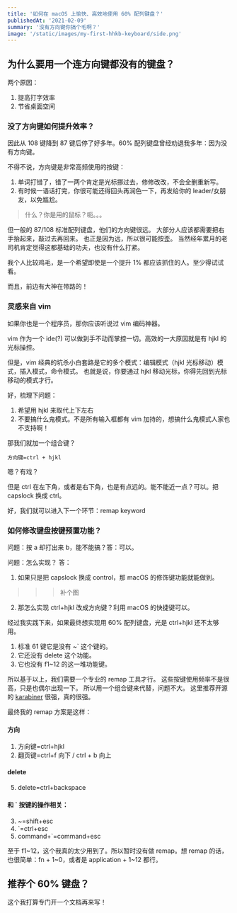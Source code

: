 ```yaml
---
title: '如何在 macOS 上愉快、高效地使用 60% 配列键盘？'
publishedAt: '2021-02-09'
summary: '没有方向键你搞个毛啊？'
image: '/static/images/my-first-hhkb-keyboard/side.png'
---
```


## 为什么要用一个连方向键都没有的键盘？

两个原因：

1. 提高打字效率
2. 节省桌面空间

### 没了方向键如何提升效率？

因此从 108 键降到 87 键后停了好多年。60% 配列键盘曾经劝退我多年：因为没有方向键。

不得不说，方向键是非常高频使用的按键：

1. 单词打错了，错了一两个肯定是光标挪过去，修修改改，不会全删重新写。
2. 有时候一语话打完，你很可能还得回头再润色一下，再发给你的 leader/女朋友，以免尴尬。

> 什么？你是用的鼠标？呃。。。

但一般的 87/108 标准配列键盘，他们的方向键很远。
大部分人应该都需要把右手抬起来，敲过去再回来。
也正是因为远，所以很可能按歪。
当然经年累月的老司机肯定觉得这都基础的功夫，也没有什么打紧。

我个人比较鸡毛，是一个希望即使是一个提升 1% 都应该抓住的人。至少得试试看。

而且，前边有大神在带路的！

### 灵感来自 vim

如果你也是一个程序员，那你应该听说过 vim 编码神器。

vim 作为一个 ide(?) 可以做到手不动而掌控一切。高效的一大原因就是有 hjkl 的光标操控。

但是，vim 经典的坑杀小白套路是它的多个模式：编辑模式（hjkl 光标移动）模式，插入模式，命令模式。
也就是说，你要通过 hjkl 移动光标，你得先回到光标移动的模式才行。

好，梳理下问题：

1. 希望用 hjkl 来取代上下左右
2. 不要搞什么鬼模式。不是所有输入框都有 vim 加持的，想搞什么鬼模式人家也不支持啊！

那我们就加一个组合键？

```
方向键=ctrl + hjkl
```

嗯？有戏？

但是 ctrl 在左下角，或者是右下角，也是有点远的。能不能近一点？可以。把 capslock 换成 ctrl。

好，我们就可以进入下一个环节：remap keyword

### 如何修改键盘按键预置功能？

问题：按 a 却打出来 b，能不能搞？答：可以。

问题：怎么实现？
答：

1. 如果只是把 capslock 换成 control，那 macOS 的修饰键功能就能做到。

> > > 补个图

2. 那怎么实现 ctrl+hjkl 改成方向键？利用 macOS 的快捷键可以。

经过我实践下来，如果最终想实现用 60% 配列键盘，光是 ctrl+hjkl 还不太够用。

1. 标准 61 键它是没有 ~` 这个键的。
2. 它还没有 delete 这个功能。
3. 它也没有 f1~12 的这一堆功能键。

所以基于以上，我们需要一个专业的 remap 工具才行。
这些按键使用频率不是很高，只是也偶尔出现一下。
所以用一个组合键来代替，问题不大。
这里推荐开源的 [karabiner](https://github.com/pqrs-org/Karabiner-Elements) 很强，真的很强。

最终我的 remap 方案是这样：

#### 方向

1. 方向键=ctrl+hjkl
2. 翻页键=ctrl+f 向下 / ctrl + b 向上

#### delete

5. delete=ctrl+backspace

#### 和 ` 按键的操作相关：

3. ~=shift+esc
4. `=ctrl+esc
5. command+`=command+esc

至于 f1~12，这个我真的太少用到了。所以暂时没有做 remap。想 remap 的话，也很简单：fn + 1~0，或者是 application + 1~12 都行。

## 推荐个 60% 键盘？

这个我打算专门开一个文档再来写！
